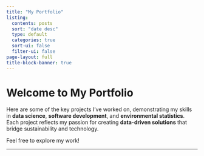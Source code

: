```yaml
---
title: "My Portfolio"
listing:
  contents: posts
  sort: "date desc"
  type: default
  categories: true
  sort-ui: false
  filter-ui: false
page-layout: full
title-block-banner: true
---
```


# Welcome to My Portfolio

Here are some of the key projects I’ve worked on, demonstrating my skills in **data science**, **software development**, and **environmental statistics**. Each project reflects my passion for creating **data-driven solutions** that bridge sustainability and technology.

Feel free to explore my work!

------------------------------------------------------------------------
